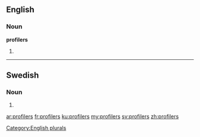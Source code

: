 ==English==

===Noun===
'''profilers'''

# {{plural of|profiler}}

[[Category:English plurals]]


----

==Swedish==

===Noun===
{{head|sv|noun form}}

# {{sv-noun-form-indef-gen-pl|profil}}

[[ar:profilers]]
[[fr:profilers]]
[[ku:profilers]]
[[my:profilers]]
[[sv:profilers]]
[[zh:profilers]]